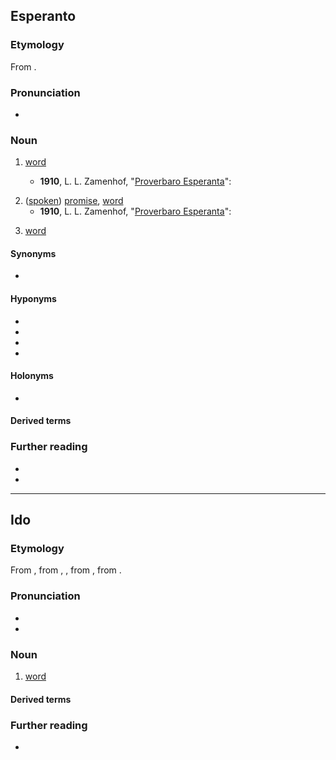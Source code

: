 ==Esperanto==

===Etymology===
From {{der|eo|de|Wort|t=word}}.

===Pronunciation===
{{eo-IPA}}
* {{audio|Eo-vorto.ogg|Audio (Brazil)|lang=eo}}

===Noun===
{{eo-head}}

# {{lb|eo|linguistics}} [[word]]
#* '''1910''', L. L. Zamenhof, "[https://eo.wikiquote.org/wiki/Zamenhofa_proverbaro Proverbaro Esperanta]":
#*: {{quote|eo|Por virta orelo ne danĝeras '''vorto''' malbela.|To a virtuous ear, an ugly '''word''' holds no danger.}}
# ([[spoken]]) [[promise]], [[word]]
#* '''1910''', L. L. Zamenhof, "[https://eo.wikiquote.org/wiki/Zamenhofa_proverbaro Proverbaro Esperanta]":
#*: {{quote|eo|Estu sinjoro de via '''vorto'''.|Be a man of your '''word'''.}}
# {{lb|eo|computing}} [[word]]

====Synonyms====
* {{sense|linguistics}} {{l|eo|termino}}

====Hyponyms====
* {{l|eo|adjektivo|gloss=[[adjective]]}}
* {{l|eo|adverbo|gloss=[[adverb]]}}
* {{l|eo|substantivo|gloss=[[noun]]}}
* {{l|eo|verbo|gloss=[[verb]]}}

====Holonyms====
* {{l|eo|vortaro|gloss=[[dictionary]]}}

====Derived terms====
{{derr
|{{l|eo|ĉefvorto|t=keyword}}
|{{l|eo|laŭvorta|t=word-for-word}}
|{{l|eo|pasvorto|t=password}}
|{{l|eo|salutvorto}}
|lang=eo}}

===Further reading===
* {{pedialite|Esperanto grammar}}
* {{R:Zamenhof 1905|vort'}}

{{eo BRO|2}}
{{eo GCSE|14}}
{{Universala Vortaro}}

----

==Ido==

===Etymology===
From {{der|io|eo|vorto}}, from {{der|io|en|word}}, {{der|io|de|Wort}}, from {{der|io|gem-pro|*wurdą}}, from {{der|io|ine-pro|*werdʰo-}}.

===Pronunciation===
* {{IPA|/ˈvɔr.to/|lang=io}}
* {{hyphenation|vor|to|lang=io}}

===Noun===
{{io-noun|vort}}

# [[word]]

====Derived terms====
{{der2|lang=io
| {{l|io|vortaro||collection of words; vocabulary}}
| {{l|io|vortolibro||dictionary, wordbook}}
| {{l|io|vortope||verbatim, word for word, literal (translation)}}
| {{l|io|vortopa||verbatim, word for word, literal (translation)}}
| {{l|io|vortifar||to build words}}
| {{l|io|vortifo||word building}}
| {{l|io|vortala||verbal}}
| {{l|io|vortale||verbally}}
| {{l|io|vortoludo||word play, play on words}}
| {{l|io|pasovorto||password}}
}}

===Further reading===
* {{R:Dyer 1924|vort-o}}
